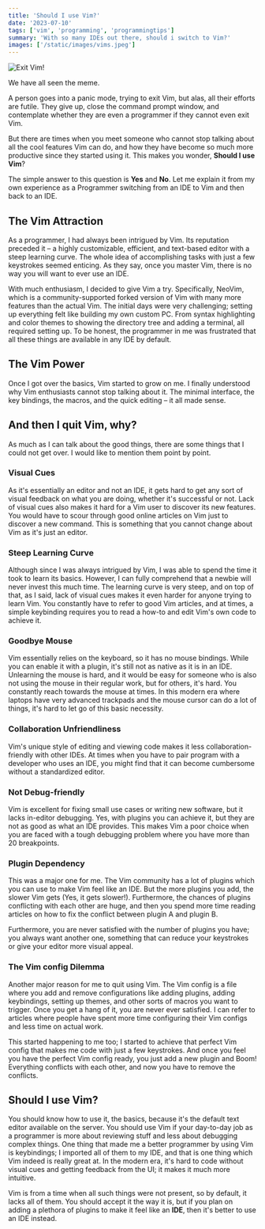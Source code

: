```yaml
---
title: 'Should I use Vim?'
date: '2023-07-10'
tags: ['vim', 'programming', 'programmingtips']
summary: 'With so many IDEs out there, should i switch to Vim?'
images: ['/static/images/vims.jpeg']
---
```


![Exit Vim!](/static/images/vims.jpeg)

We have all seen the meme.

A person goes into a panic mode, trying to exit Vim, but alas, all their efforts are futile. They give up, close the command prompt window, and contemplate whether they are even a programmer if they cannot even exit Vim.

But there are times when you meet someone who cannot stop talking about all the cool features Vim can do, and how they have become so much more productive since they started using it. This makes you wonder, **Should I use Vim**?

The simple answer to this question is **Yes** and **No**. Let me explain it from my own experience as a Programmer switching from an IDE to Vim and then back to an IDE.

## The Vim Attraction

As a programmer, I had always been intrigued by Vim. Its reputation preceded it – a highly customizable, efficient, and text-based editor with a steep learning curve. The whole idea of accomplishing tasks with just a few keystrokes seemed enticing. As they say, once you master Vim, there is no way you will want to ever use an IDE.

With much enthusiasm, I decided to give Vim a try. Specifically, NeoVim, which is a community-supported forked version of Vim with many more features than the actual Vim. The initial days were very challenging; setting up everything felt like building my own custom PC. From syntax highlighting and color themes to showing the directory tree and adding a terminal, all required setting up. To be honest, the programmer in me was frustrated that all these things are available in any IDE by default.

## The Vim Power

Once I got over the basics, Vim started to grow on me. I finally understood why Vim enthusiasts cannot stop talking about it. The minimal interface, the key bindings, the macros, and the quick editing – it all made sense.

## And then I quit Vim, why?

As much as I can talk about the good things, there are some things that I could not get over. I would like to mention them point by point.

### Visual Cues

As it's essentially an editor and not an IDE, it gets hard to get any sort of visual feedback on what you are doing, whether it's successful or not. Lack of visual cues also makes it hard for a Vim user to discover its new features. You would have to scour through good online articles on Vim just to discover a new command. This is something that you cannot change about Vim as it's just an editor.

### Steep Learning Curve

Although since I was always intrigued by Vim, I was able to spend the time it took to learn its basics. However, I can fully comprehend that a newbie will never invest this much time. The learning curve is very steep, and on top of that, as I said, lack of visual cues makes it even harder for anyone trying to learn Vim. You constantly have to refer to good Vim articles, and at times, a simple keybinding requires you to read a how-to and edit Vim's own code to achieve it.

### Goodbye Mouse

Vim essentially relies on the keyboard, so it has no mouse bindings. While you can enable it with a plugin, it's still not as native as it is in an IDE. Unlearning the mouse is hard, and it would be easy for someone who is also not using the mouse in their regular work, but for others, it's hard. You constantly reach towards the mouse at times. In this modern era where laptops have very advanced trackpads and the mouse cursor can do a lot of things, it's hard to let go of this basic necessity.

### Collaboration Unfriendliness

Vim's unique style of editing and viewing code makes it less collaboration-friendly with other IDEs. At times when you have to pair program with a developer who uses an IDE, you might find that it can become cumbersome without a standardized editor.

### Not Debug-friendly

Vim is excellent for fixing small use cases or writing new software, but it lacks in-editor debugging. Yes, with plugins you can achieve it, but they are not as good as what an IDE provides. This makes Vim a poor choice when you are faced with a tough debugging problem where you have more than 20 breakpoints.

### Plugin Dependency

This was a major one for me. The Vim community has a lot of plugins which you can use to make Vim feel like an IDE. But the more plugins you add, the slower Vim gets (Yes, it gets slower!). Furthermore, the chances of plugins conflicting with each other are huge, and then you spend more time reading articles on how to fix the conflict between plugin A and plugin B.

Furthermore, you are never satisfied with the number of plugins you have; you always want another one, something that can reduce your keystrokes or give your editor more visual appeal.

### The Vim config Dilemma

Another major reason for me to quit using Vim. The Vim config is a file where you add and remove configurations like adding plugins, adding keybindings, setting up themes, and other sorts of macros you want to trigger. Once you get a hang of it, you are never ever satisfied. I can refer to articles where people have spent more time configuring their Vim configs and less time on actual work.

This started happening to me too; I started to achieve that perfect Vim config that makes me code with just a few keystrokes. And once you feel you have the perfect Vim config ready, you just add a new plugin and Boom! Everything conflicts with each other, and now you have to remove the conflicts.

## Should I use Vim?

You should know how to use it, the basics, because it's the default text editor available on the server. You should use Vim if your day-to-day job as a programmer is more about reviewing stuff and less about debugging complex things. One thing that made me a better programmer by using Vim is keybindings; I imported all of them to my IDE, and that is one thing which Vim indeed is really great at. In the modern era, it's hard to code without visual cues and getting feedback from the UI; it makes it much more intuitive.

Vim is from a time when all such things were not present, so by default, it lacks all of them. You should accept it the way it is, but if you plan on adding a plethora of plugins to make it feel like an **IDE**, then it's better to use an IDE instead.

